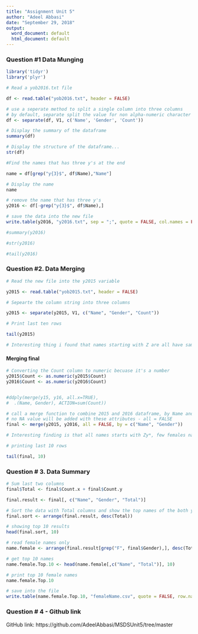 ---
title: "Assignment Unit 5"
author: "Adeel Abbasi"
date: "September 29, 2018"
output:
  word_document: default
  html_document: default
---

### Question #1 Data Munging 


```{r, echo=TRUE}

library('tidyr')
library('plyr')

# Read a yob2016.txt file

df <- read.table("yob2016.txt", header = FALSE)

# use a seperate method to split a single column into three columns
# by default, separate split the value for non alpha-numeric character (we can use default)
df <- separate(df, V1, c('Name', 'Gender', 'Count'))

# Display the summary of the dataframe
summary(df)

# Display the structure of the dataframe...
str(df)

```

```{r, echo=TRUE}

#Find the names that has three y's at the end

name = df[grep("y{3}$", df$Name),"Name"]

# Display the name
name

# remove the name that has three y's
y2016 <- df[-grep("y{3}$", df$Name),]

# save the data into the new file 
write.table(y2016, "y2016.txt", sep = ";", quote = FALSE, col.names = FALSE, row.names = FALSE) 

#summary(y2016)

#str(y2016)

#tail(y2016)
```

### Question #2.	Data Merging

```{r, echo=TRUE}

# Read the new file into the y2015 variable

y2015 <- read.table("yob2015.txt", header = FALSE)

# Sepearte the column string into three columns

y2015 <- separate(y2015, V1, c("Name", "Gender", "Count"))

# Print last ten rows

tail(y2015)

# Interesting thing i found that names starting with Z are all have same count i.e.5, all are males and names starts with Zy*


```

#### Merging final

```{r, echo=TRUE}

# Converting the Count column to numeric becuase it's a number
y2015$Count <- as.numeric(y2015$Count)
y2016$Count <- as.numeric(y2016$Count)


#ddply(merge(y15, y16, all.x=TRUE), 
#  .(Name, Gender), ACTION=sum(Count))

# call a merge function to combine 2015 and 2016 dataframe, by Name and gender to Identify the commanality
# no NA value will be added with these attributes - all = FALSE
final <- merge(y2015, y2016, all = FALSE, by = c("Name", "Gender"))

# Interesting finding is that all names starts with Zy*, few females names as compare to males. Count is almost name in both year

# printing last 10 rows

tail(final, 10)

```

### Question # 3.	Data Summary 

```{r, echo=TRUE}

# Sum last two columns 
final$Total <- final$Count.x + final$Count.y

final.result <- final[, c("Name", "Gender", "Total")]

# Sort the data with Total columns and show the top names of the both year combnie
final.sort <- arrange(final.result, desc(Total))

# showing top 10 results
head(final.sort, 10)

```

```{r, echo=TRUE}

# read female names only
name.female <- arrange(final.result[grep("F", final$Gender),], desc(Total))

# get top 10 names
name.female.Top.10 <- head(name.female[,c("Name", "Total")], 10)

# print top 10 female names
name.female.Top.10

# save into the file
write.table(name.female.Top.10, "femaleName.csv", quote = FALSE, row.names = FALSE, col.names = FALSE, sep = ",")

```

### Question # 4 - Github link

GitHub link: 
https://github.com/AdeelAbbasi/MSDSUnit5/tree/master


